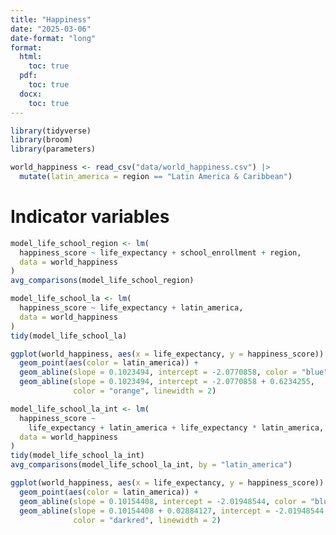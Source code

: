 ```yaml
---
title: "Happiness"
date: "2025-03-06"
date-format: "long"
format:
  html:
    toc: true
  pdf:
    toc: true
  docx:
    toc: true
---
```


```r
library(tidyverse)
library(broom)
library(parameters)

world_happiness <- read_csv("data/world_happiness.csv") |> 
  mutate(latin_america = region == "Latin America & Caribbean")
```

# Indicator variables

```r
model_life_school_region <- lm(
  happiness_score ~ life_expectancy + school_enrollment + region, 
  data = world_happiness
)
avg_comparisons(model_life_school_region)
```

```r
model_life_school_la <- lm(
  happiness_score ~ life_expectancy + latin_america,
  data = world_happiness
)
tidy(model_life_school_la)
```

```r
ggplot(world_happiness, aes(x = life_expectancy, y = happiness_score)) +
  geom_point(aes(color = latin_america)) +
  geom_abline(slope = 0.1023494, intercept = -2.0770858, color = "blue", linewidth = 2) +
  geom_abline(slope = 0.1023494, intercept = -2.0770858 + 0.6234255, 
              color = "orange", linewidth = 2)
```

```r
model_life_school_la_int <- lm(
  happiness_score ~
    life_expectancy + latin_america + life_expectancy * latin_america,
  data = world_happiness
)
tidy(model_life_school_la_int)
avg_comparisons(model_life_school_la_int, by = "latin_america")
```

```r
ggplot(world_happiness, aes(x = life_expectancy, y = happiness_score)) +
  geom_point(aes(color = latin_america)) +
  geom_abline(slope = 0.10154408, intercept = -2.01948544, color = "blue", linewidth = 2) +
  geom_abline(slope = 0.10154408 + 0.02884127, intercept = -2.01948544 + -1.51554651, 
              color = "darkred", linewidth = 2)
```
